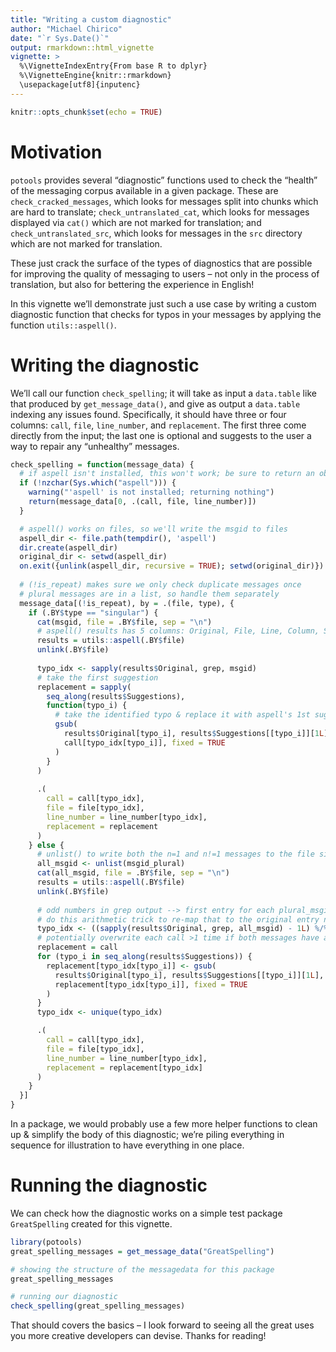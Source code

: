 ```yaml
---
title: "Writing a custom diagnostic"
author: "Michael Chirico"
date: "`r Sys.Date()`"
output: rmarkdown::html_vignette
vignette: >
  %\VignetteIndexEntry{From base R to dplyr}
  %\VignetteEngine{knitr::rmarkdown}
  \usepackage[utf8]{inputenc}
---
```


```r
knitr::opts_chunk$set(echo = TRUE)
```

# Motivation

`potools` provides several "diagnostic" functions used to check the "health" of the messaging corpus available in a given package. These are `check_cracked_messages`, which looks for messages split into chunks which are hard to translate; `check_untranslated_cat`, which looks for messages displayed via `cat()` which are not marked for translation; and `check_untranslated_src`, which looks for messages in the `src` directory which are not marked for translation.

These just crack the surface of the types of diagnostics that are possible for improving the quality of messaging to users -- not only in the process of translation, but also for bettering the experience in English!

In this vignette we'll demonstrate just such a use case by writing a custom diagnostic function that checks for typos in your messages by applying the function `utils::aspell()`.

# Writing the diagnostic

We'll call our function `check_spelling`; it will take as input a `data.table` like that produced by `get_message_data()`, and give as output a `data.table` indexing any issues found. Specifically, it should have three or four columns: `call`, `file`, `line_number`, and `replacement`. The first three come directly from the input; the last one is optional and suggests to the user a way to repair any "unhealthy" messages.

```r
check_spelling = function(message_data) {
  # if aspell isn't installed, this won't work; be sure to return an object with the right schema anyway
  if (!nzchar(Sys.which("aspell"))) {
    warning("'aspell' is not installed; returning nothing")
    return(message_data[0, .(call, file, line_number)])
  }

  # aspell() works on files, so we'll write the msgid to files
  aspell_dir <- file.path(tempdir(), 'aspell')
  dir.create(aspell_dir)
  original_dir <- setwd(aspell_dir)
  on.exit({unlink(aspell_dir, recursive = TRUE); setwd(original_dir)})
  
  # (!is_repeat) makes sure we only check duplicate messages once
  # plural messages are in a list, so handle them separately
  message_data[(!is_repeat), by = .(file, type), {
    if (.BY$type == "singular") {
      cat(msgid, file = .BY$file, sep = "\n")
      # aspell() results has 5 columns: Original, File, Line, Column, Suggestions; we only need 1 & 5
      results = utils::aspell(.BY$file)
      unlink(.BY$file)
      
      typo_idx <- sapply(results$Original, grep, msgid)
      # take the first suggestion
      replacement = sapply(
        seq_along(results$Suggestions),
        function(typo_i) {
          # take the identified typo & replace it with aspell's 1st suggestion in the original `call`
          gsub(
            results$Original[typo_i], results$Suggestions[[typo_i]][1L],
            call[typo_idx[typo_i]], fixed = TRUE
          )
        }
      )
      
      .(
        call = call[typo_idx],
        file = file[typo_idx],
        line_number = line_number[typo_idx],
        replacement = replacement
      )
    } else {
      # unlist() to write both the n=1 and n!=1 messages to the file side-by-side
      all_msgid <- unlist(msgid_plural)
      cat(all_msgid, file = .BY$file, sep = "\n")
      results = utils::aspell(.BY$file)
      unlink(.BY$file)
      
      # odd numbers in grep output --> first entry for each plural_msgid; even numbers --> second entry.
      # do this arithmetic trick to re-map that to the original entry number in msgid_plural
      typo_idx <- ((sapply(results$Original, grep, all_msgid) - 1L) %/% 2L) + 1L
      # potentially overwrite each call >1 time if both messages have a typo
      replacement = call
      for (typo_i in seq_along(results$Suggestions)) {
        replacement[typo_idx[typo_i]] <- gsub(
          results$Original[typo_i], results$Suggestions[[typo_i]][1L],
          replacement[typo_idx[typo_i]], fixed = TRUE
        )
      }
      typo_idx <- unique(typo_idx)

      .(
        call = call[typo_idx],
        file = file[typo_idx],
        line_number = line_number[typo_idx],
        replacement = replacement[typo_idx]
      )
    }
  }]
}
```

In a package, we would probably use a few more helper functions to clean up & simplify  the body of this diagnostic; we're piling everything in sequence for illustration to have everything in one place.

# Running the diagnostic

We can check how the diagnostic works on a simple test package `GreatSpelling` created for this vignette.

```r
library(potools)
great_spelling_messages = get_message_data("GreatSpelling")

# showing the structure of the messagedata for this package
great_spelling_messages

# running our diagnostic
check_spelling(great_spelling_messages)
```

That should covers the basics -- I look forward to seeing all the great uses you more creative developers can devise. Thanks for reading!
